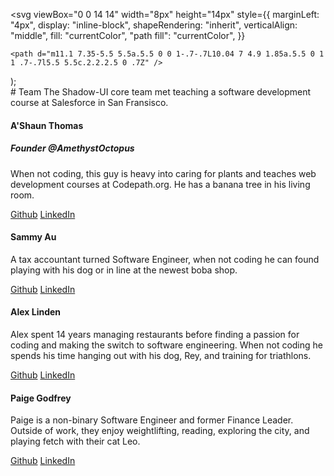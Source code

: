 

  <svg
    viewBox="0 0 14 14"
    width="8px"
    height="14px"
    style={{
      marginLeft: "4px",
      display: "inline-block",
      shapeRendering: "inherit",
      verticalAlign: "middle",
      fill: "currentColor",
      "path fill": "currentColor",
    }}
  >
    <path d="m11.1 7.35-5.5 5.5a.5.5 0 0 1-.7-.7L10.04 7 4.9 1.85a.5.5 0 1 1 .7-.7l5.5 5.5c.2.2.2.5 0 .7Z" />
  </svg>
);



<div className='sb-section-title'>
    # Team
    The Shadow-UI core team met teaching a software development course at Salesforce in San Fransisco.
</div>

<div className="sb-section">
    <div className="sb-section-item">
       <LazyLoadImage
          alt="A'Shaun stands in front of a pyramid of pumpkins, wearing a black hat, trenchcoat, and a hat with a white letter, 'B', on the front."
          effect={effect}
          src={ashaun}/>
      <h4 className="sb-section-item-heading">A'Shaun Thomas</h4>
      <h5 className="sc-section-item-subheader">Founder @AmethystOctopus</h5>
      <p className="sb-section-item-paragraph">When not coding, this guy is heavy into caring for plants and teaches web development courses at Codepath.org. He has a banana tree in his living room.</p>
      <a href="https://github.com/lasagnamassage" target="_blank" rel="noopener noreferrer">Github<RightArrow /></a>
      <a href="https://www.linkedin.com/in/a-shaun-thomas-1b7a185a/" target="_blank" rel="noopener noreferrer">LinkedIn<RightArrow /></a>
    </div>
    <div className="sb-section-item">
      <LazyLoadImage
          alt="Sammy looks away from the camera at a geiser on a semi-cloudy day"
          effect={effect}
          src={sammy}/>
      <h4 className="sb-section-item-heading">Sammy Au</h4>
      <p className="sb-section-item-paragraph">A tax accountant turned Software Engineer, when not coding he can found playing with his dog or in line at the newest boba shop.</p>
      <a href="https://github.com/samau3" target="_blank" rel="noopener noreferrer">Github<RightArrow /></a>
      <a href="https://www.linkedin.com/in/sammyau/" target="_blank" rel="noopener noreferrer">LinkedIn<RightArrow /></a>
    </div>
    <div className="sb-section-item">
      <LazyLoadImage
          alt="Alex smiles at the camera next to his dog against an oceanic background"
          effect={effect}
          src={alex}/>
      <h4 className="sb-section-item-heading">Alex Linden</h4>
      <p className="sb-section-item-paragraph">Alex spent 14 years managing restaurants before finding a passion for coding and making the switch to software engineering. When not coding he spends his time hanging out with his dog, Rey, and training for triathlons.</p>
      <a href="https://github.com/Alex-Linden" target="_blank" rel="noopener noreferrer">Github<RightArrow /></a>
      <a href="https://www.linkedin.com/in/alex-linden/" target="_blank" rel="noopener noreferrer">LinkedIn<RightArrow /></a>
    </div>
    <div className="sb-section-item">
        <LazyLoadImage
          alt="A photo of Paige is shown on a screen holding a phone"
          effect={effect}
          src={paige}/>
        <h4 className="sb-section-item-heading">Paige Godfrey</h4>
        <p className="sb-section-item-paragraph">Paige is a non-binary Software Engineer and former Finance Leader. Outside of work, they enjoy weightlifting, reading, exploring the city, and playing fetch with their cat Leo.</p>
        <a href="https://github.com/paigegodfrey" target="_blank" rel="noopener noreferrer">Github<RightArrow /></a>
        <a href="https://www.linkedin.com/in/paigegodfrey/" target="_blank" rel="noopener noreferrer">LinkedIn<RightArrow /></a>
    </div>
  </div>
  <style>
  {`
  .sb-container {
    margin-bottom: 48px;
  }

  .sb-section {
    width: 100%;
    display: flex;
    flex-direction: row;
    gap: 20px;
  }

  img {
    object-fit: cover;
  }

  .placeholder {
    background: black;
    min-height: 352.5px;
  }

  .sb-section-title {
    margin-bottom: 32px;
  }

  .placeholder {

  }

  .sb-section a:not(h1 a, h2 a, h3 a) {
    font-size: 14px;
  }

  .sb-section-item, .sb-grid-item {
    flex: 1;
    display: flex;
    flex-direction: column;
  }

  .sb-section-item-heading {
    padding-top: 20px !important;
    padding-bottom: 5px !important;
    margin: 0 !important;
  }
  .sb-section-item-paragraph {
    margin: 0;
    padding-bottom: 10px;
  }

  .sb-chevron {
    margin-left: 5px;
  }

  .sb-features-grid {
    display: grid;
    grid-template-columns: repeat(2, 1fr);
    grid-gap: 32px 20px;
  }

  .sb-socials {
    display: grid;
    grid-template-columns: repeat(4, 1fr);
  }

  .sb-socials p {
    margin-bottom: 10px;
  }

  .sb-explore-image {
    max-height: 32px;
    align-self: flex-start;
  }

  img {
    min-height: 352.5px;
  }

  .sb-addon {
    width: 100%;
    display: flex;
    align-items: center;
    position: relative;
    background-color: #EEF3F8;
    border-radius: 5px;
    border: 1px solid rgba(0, 0, 0, 0.05);
    background: #EEF3F8;
    height: 180px;
    margin-bottom: 48px;
    overflow: hidden;
  }

  .sb-addon-text {
    padding-left: 48px;
    max-width: 240px;
  }

  .sb-addon-text h4 {
    padding-top: 0px;
  }

  .sb-addon-img {
    position: absolute;
    left: 345px;
    top: 0;
    height: 100%;
    width: 200%;
    overflow: hidden;
  }

  .sb-addon-img img {
    width: 650px;
    transform: rotate(-15deg);
    margin-left: 40px;
    margin-top: -72px;
    box-shadow: 0 0 1px rgba(255, 255, 255, 0);
    backface-visibility: hidden;
  }

  @media screen and (max-width: 800px) {
    .sb-addon-img {
      left: 300px;
    }
  }

  @media screen and (max-width: 600px) {
    .sb-section {
      flex-direction: column;
    }

    .sb-features-grid {
      grid-template-columns: repeat(1, 1fr);
    }

    .sb-socials {
      grid-template-columns: repeat(2, 1fr);
    }

    .sb-addon {
      height: 280px;
      align-items: flex-start;
      padding-top: 32px;
      overflow: hidden;
    }

    .sb-addon-text {
      padding-left: 24px;
    }

    .sb-addon-img {
      right: 0;
      left: 0;
      top: 130px;
      bottom: 0;
      overflow: hidden;
      height: auto;
      width: 124%;
    }

    .sb-addon-img img {
      width: 1200px;
      transform: rotate(-12deg);
      margin-left: 0;
      margin-top: 48px;
      margin-bottom: -40px;
      margin-left: -24px;
    }
  }
  `}
</style>
